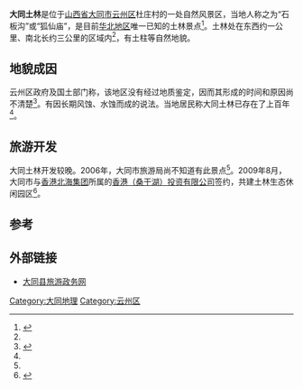 {{npov|time=2011-07-27T11:29:30+00:00}}
'''大同土林'''是位于[[山西省|山西省]][[大同市|大同市]][[云州区|云州区]]杜庄村的一处自然风景区，当地人称之为“石板沟”或“狐仙庙”，是目前[[华北地区|华北地区]]唯一已知的土林景点<ref name="r3">{{Cite web|url=http://www.dtx.gov.cn/lvyou/a/lvyou/datongxianjingdianyilan/2010/0526/33.html|title=云州区景点一览- 大同土林|publisher=云州区旅游政务网|accessdate=2011-07-27}}{{dead link|date=2017年12月 |bot=InternetArchiveBot |fix-attempted=yes }}</ref>。土林处在东西约一公里、南北长约三公里的区域内<ref name="r3"/>，有土柱等自然地貌。

== 地貌成因 ==
云州区政府及国土部门称，该地区没有经过地质鉴定，因而其形成的时间和原因尚不清楚<ref name="r1">{{Cite news|title=山西大同现奇特地貌景观 形成原因尚属谜团|url=http://news.163.com/06/0727/10/2N1G1O6V00011229.html|accessdate=2011-07-27|date=2006-07-27|work=山西晚报|archive-url=https://web.archive.org/web/20180429093023/http://news.163.com/06/0727/10/2N1G1O6V00011229.html|archive-date=2018-04-29|dead-url=yes}}</ref>。有因长期风蚀、水蚀而成的说法。当地居民称大同土林已存在了上百年<ref name="r1"/>。

== 旅游开发 ==
大同土林开发较晚。2006年，大同市旅游局尚不知道有此景点<ref name="r1"/>。2009年8月，大同市与[[香港北海集团|香港北海集团]]所属的[[香港（桑干湖）投资有限公司|香港（桑干湖）投资有限公司]]签约，共建土林生态休闲园区<ref name="r2">{{Cite news|title=土林生态休闲园区建设项目敲定|url=|work=大同日报|date=2009-08-10|accessdate=2011-07-27}}</ref>。

== 参考 ==
{{reflist}}

== 外部链接 ==
*[https://web.archive.org/web/20100522042239/http://www.dtx.gov.cn/lvyou/index.html 大同县旅游政务网]

[[Category:大同地理|Category:大同地理]]
[[Category:云州区|Category:云州区]]